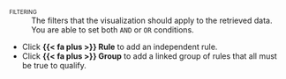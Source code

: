 [filtering]{.smallcaps}
: The filters that the visualization should apply to the retrieved data. You are able to set both `AND` or `OR` conditions. 

- Click **{{< fa plus >}} Rule** to add an independent rule.
- Click **{{< fa plus >}} Group** to add a linked group of rules that all must be true to qualify. 